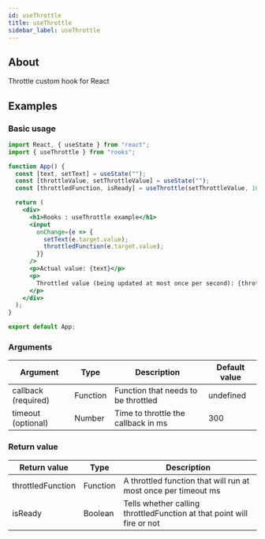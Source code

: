 ```yaml
---
id: useThrottle
title: useThrottle
sidebar_label: useThrottle
---
```


## About

Throttle custom hook for React

## Examples

### Basic usage

```jsx
import React, { useState } from "react";
import { useThrottle } from "rooks";

function App() {
  const [text, setText] = useState("");
  const [throttleValue, setThrottleValue] = useState("");
  const [throttledFunction, isReady] = useThrottle(setThrottleValue, 1000);

  return (
    <div>
      <h1>Rooks : useThrottle example</h1>
      <input
        onChange={e => {
          setText(e.target.value);
          throttledFunction(e.target.value);
        }}
      />
      <p>Actual value: {text}</p>
      <p>
        Throttled value (being updated at most once per second): {throttleValue}
      </p>
    </div>
  );
}

export default App;
```

### Arguments

| Argument            | Type     | Description                         | Default value |
| ------------------- | -------- | ----------------------------------- | ------------- |
| callback (required) | Function | Function that needs to be throttled | undefined     |
| timeout (optional)  | Number   | Time to throttle the callback in ms | 300           |

### Return value

| Return value      | Type     | Description                                                            |
| ----------------- | -------- | ---------------------------------------------------------------------- |
| throttledFunction | Function | A throttled function that will run at most once per timeout ms         |
| isReady           | Boolean  | Tells whether calling throttledFunction at that point will fire or not |
